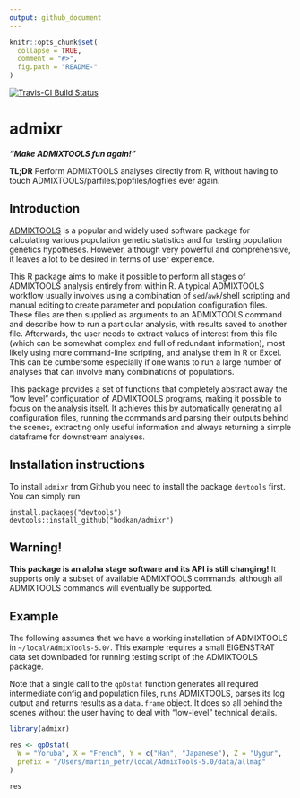```yaml
---
output: github_document
---
```


<!-- README.md is generated from README.Rmd. Please edit that file -->

```r
knitr::opts_chunk$set(
  collapse = TRUE,
  comment = "#>",
  fig.path = "README-"
)
```

[![Travis-CI Build Status](https://travis-ci.org/bodkan/admixr.svg?branch=master)](https://travis-ci.org/bodkan/admixr)

# admixr

_**"Make ADMIXTOOLS fun again!"**_

**TL;DR** Perform ADMIXTOOLS analyses directly from R, without having to
touch ADMIXTOOLS/parfiles/popfiles/logfiles ever again.

## Introduction

[ADMIXTOOLS](http://www.genetics.org/content/192/3/1065) is a popular
and widely used software package for calculating various population
genetic statistics and for testing population genetics hypotheses.
However, although very powerful and comprehensive, it leaves a lot to
be desired in terms of user experience.

This R package aims to make it possible to perform all stages of ADMIXTOOLS
analysis entirely from within R. A typical ADMIXTOOLS workflow usually
involves using a combination of `sed`/`awk`/shell scripting and manual
editing to create parameter and population configuration files. These files
are then supplied as arguments to an ADMIXTOOLS command and describe how to
run  a particular analysis, with results saved to another file. Afterwards,
the user needs to extract values of interest from this file (which can be
somewhat complex and full of redundant information), most likely using
more command-line scripting, and analyse them in R or Excel. This
can be cumbersome especially if one wants to run a large number of analyses
that can involve many combinations of populations.

This package provides a set of functions that completely abstract away the
"low level" configuration of ADMIXTOOLS programs, making it possible to
focus on the analysis itself. It achieves this by automatically
generating all configuration files, running the commands and parsing their
outputs behind the scenes, extracting only useful information and always
returning a simple dataframe for downstream analyses.

## Installation instructions

To install `admixr` from Github you need to install the package `devtools`
first. You can simply run:

```
install.packages("devtools")
devtools::install_github("bodkan/admixr")
```

## Warning!

**This package is an alpha stage software and its API is still changing!**
It supports only a subset of available ADMIXTOOLS commands, although all
ADMIXTOOLS commands will eventually be supported.

## Example

The following assumes that we have a working installation of ADMIXTOOLS in
`~/local/AdmixTools-5.0/`. This example requires a small EIGENSTRAT data set
downloaded for running testing script of the ADMIXTOOLS package.

Note that a single call to the `qpDstat` function generates all required
intermediate config and population files, runs ADMIXTOOLS, parses its log
output and returns results as a `data.frame` object. It does so all behind
the scenes without the user having to deal with "low-level" technical details.

```r
library(admixr)

res <- qpDstat(
  W = "Yoruba", X = "French", Y = c("Han", "Japanese"), Z = "Uygur",
  prefix = "/Users/martin_petr/local/AdmixTools-5.0/data/allmap"
)

res
```